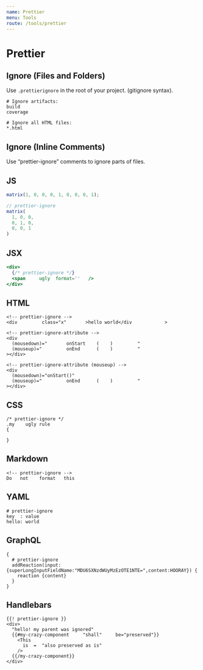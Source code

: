 ```yaml
---
name: Prettier
menu: Tools
route: /tools/prettier
---
```


# Prettier

## Ignore (Files and Folders)

Use `.prettierignore` in the root of your project. (gitignore syntax).

```
# Ignore artifacts:
build
coverage

# Ignore all HTML files:
*.html
```

## Ignore (Inline Comments)

Use “prettier-ignore” comments to ignore parts of files.

## JS

```js
matrix(1, 0, 0, 0, 1, 0, 0, 0, 1);

// prettier-ignore
matrix(
  1, 0, 0,
  0, 1, 0,
  0, 0, 1
)
```

## JSX

```jsx
<div>
  {/* prettier-ignore */}
  <span     ugly  format=''   />
</div>
```

## HTML

```
<!-- prettier-ignore -->
<div         class="x"       >hello world</div            >

<!-- prettier-ignore-attribute -->
<div
  (mousedown)="       onStart    (    )         "
  (mouseup)="         onEnd      (    )         "
></div>

<!-- prettier-ignore-attribute (mouseup) -->
<div
  (mousedown)="onStart()"
  (mouseup)="         onEnd      (    )         "
></div>
```

## CSS

```
/* prettier-ignore */
.my    ugly rule
{

}
```

## Markdown

```
<!-- prettier-ignore -->
Do   not    format   this
```

## YAML

```
# prettier-ignore
key  : value
hello: world
```

## GraphQL

```
{
  # prettier-ignore
  addReaction(input:{superLongInputFieldName:"MDU6SXNzdWUyMzEzOTE1NTE=",content:HOORAY}) {
    reaction {content}
  }
}
```

## Handlebars

```
{{! prettier-ignore }}
<div>
  "hello! my parent was ignored"
  {{#my-crazy-component     "shall"     be="preserved"}}
    <This
      is  =  "also preserved as is"
    />
  {{/my-crazy-component}}
</div>
```
